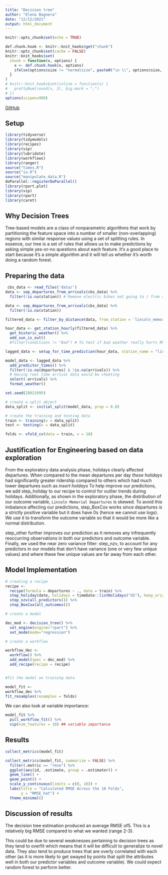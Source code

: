 ```yaml
---
title: "Decision tree"
author: "Elena Bagnera"
date: "12/12/2021"
output: html_document
---
```


```r
knitr::opts_chunk$set(echo = TRUE)
```


```r
def.chunk.hook <- knitr::knit_hooks$get("chunk")
knitr::opts_chunk$set(cache = FALSE)
knitr::knit_hooks$set(
  chunk = function(x, options) {
    x <- def.chunk.hook(x, options)
    ifelse(options$size != "normalsize", paste0("\n \\", options$size, "\n\n", x, "\n\n \\normalsize"), x)
  }
)
# knitr::knit_hooks$set(inline = function(x) {
#   prettyNum(round(x, 2), big.mark = ",")
# })
options(scipen=999)
```

\begin{center}
\Huge{PPOL 670 | Final Project}

\Huge{Random Forest}
\end{center}

\vspace{0.1in}

[GitHub](https://github.com/elenabagnera/CapitalBikesProject)

## Setup

```r
library(tidyverse)
library(tidymodels)
library(recipes)
library(vip)
library(lubridate)
library(workflows)
library(ranger)
source("times.R")
source("io.R")
source("manipulate_data.R")
doParallel::registerDoParallel()
library(rpart.plot)  
library(vip)  
library(rpart)
library(caret)
```

## Why Decision Trees

Tree-based models are a class of nonparametric algorithms that work by partitioning the feature space into a number of smaller (non-overlapping) regions with similar response values using a set of splitting rules. In essence, our tree is a set of rules that allows us to make predictions by asking simple yes-or-no questions about each feature. It's a good place to start because it's a simple algorithm and it will tell us whether it's worth doing a random forest.

## Preparing the data

```r

 cbs_data <- read_files('data/')
data <- sep_departures_from_arrivals(cbs_data) %>%
  filter(!is.na(station)) # Remove electric bikes not going to / from a station

data <- sep_departures_from_arrivals(cbs_data) %>%
  filter(!is.na(station))

filtered_data <- filter_by_distance(data, from_station = 'lincoln_memorial', distance_m = 400)

hour_data <- get_station_hourly(filtered_data) %>%
  get_historic_weather() %>% 
  add_sun_is_out() 
  #filter(conditions != "Bad") # To test if bad weather really hurts RMSE that much

lagged_data <- setup_for_time_prediction(hour_data, station_name = "lincoln_memorial")

model_data <- lagged_data %>%
  add_predictor_times() %>%
  filter(!is.na(departures) & !is.na(arrivals)) %>%
  # Having real time arrival data would be cheating
  select(-arrivals) %>%
  format_weather()

```



```r

set.seed(28021995)

# create a split object
data_split <- initial_split(model_data, prop = 0.8)

# create the training and testing data
train <- training(x = data_split)
test <- testing(x = data_split)

folds <- vfold_cv(data = train, v = 10)


```


## Justification for Engineering based on data exploration

From the exploratory data analysis phase, holidays clearly affected departures. When compared to the mean departures per day *these holidays* had significantly greater ridership compared to others which had much lower departures such as *insert holdays* To help improve our predictions, we add step_holiday to our recipe to control for outlier trends during holidays. Additionally, as shown in the exploratory phase, the distribution of our outcome variable, `Lincoln Memorial Departures` is skewed. To avoid this imbalance affecting our predictions, step_BoxCox works since departures is a strictly positive variable but it does have 0s (hence we cannot use logs). We use it to transform the outcome variable so that it would be more like a normal distribution.

step_other further improves our prediction as it removes any infrequently reoccurring observations  in both our predictors and outcome variable. Finally, we used the near zero variance filter: step_nzv, to account for any predictors in our models that don’t have variance (one or very few unique values) and where these few unique values are far away from each other.  

## Model Implementation
  
```r

# creating a recipe
recipe <-
  recipe(formula = departures ~ ., data = train) %>%
  step_holiday(date, holidays = timeDate::listHolidays("US"), keep_original_cols = FALSE) %>% 
  step_nzv(all_predictors()) %>% 
  step_BoxCox(all_outcomes()) 

# create a model

dec_mod <- decision_tree() %>%
  set_engine(engine="rpart") %>%
  set_mode(mode="regression")

# create a workflow

workflow_dec <-
  workflow() %>%
  add_model(spec = dec_mod) %>%
  add_recipe(recipe = recipe)


#fit the model on training data 

model_fit <-
workflow_dec %>%
fit_resamples(resamples = folds)

```

We can also look at variable importance:

```r

model_fit %>%
  pull_workflow_fit() %>%
  vip(num_features = 10) ## variable importance

```

## Results

```r

collect_metrics(model_fit) 

collect_metrics(model_fit, summarize = FALSE) %>%
  filter(.metric == "rmse") %>%
  ggplot(aes(id, .estimate, group = .estimator)) +
  geom_line() +
  geom_point() +
  scale_y_continuous(limits = c(0, 10)) +
  labs(title = "Calculated RMSE Across the 10 Folds",
       y = "RMSE_hat") +
  theme_minimal() 

```

## Discussion of results

The decision tree estimation produced an average RMSE of5.  This is a relatively big RMSE compared to what we wanted (range 2-3). 

This could be due to several weaknesses pertaining to decision trees as they tend to overfit which means that it will be difficult to generalize to novel data. They also tend to produce trees that are overly correlated with each other (as it is more likely to get swayed by points that split the attributes well in both our predictor variables and outcome variable). We could expect random forest to perform better. 

